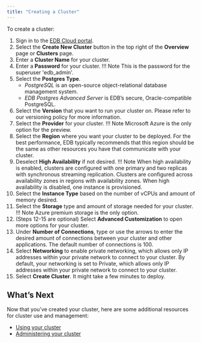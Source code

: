 ```yaml
---
title: "Creating a Cluster"
---
```

To create a cluster:
1. Sign in to the [EDB Cloud portal](https://portal.edbcloud.com).
2. Select the **Create New Cluster** button in the top right of the **Overview** page or **Clusters** page.
3. Enter a **Cluster Name** for your cluster.
4. Enter a **Password** for your cluster.
   !!! Note
       This is the password for the superuser 'edb_admin'.
5. Select the **Postgres Type**.
   - *PostgreSQL* is an open-source object-relational database management system.
   - *EDB Postgres Advanced Server* is EDB’s secure, Oracle-compatible PostgreSQL.
6. Select the **Version** that you want to run your cluster on. Please refer to our versioning policy for more information.
7. Select the **Provider** for your cluster.
   !!! Note
       Microsoft Azure is the only option for the preview.
8. Select the **Region** where you want your cluster to be deployed. For the best performance, EDB typically recommends that this region should be the same as other resources you have that communicate with your cluster.
9. Deselect **High Availability** if not desired.
   !!! Note
       When high availability is enabled, clusters are configured with one primary and two replicas with synchronous streaming replication. Clusters are configured across availability zones in regions with availability zones. When high availability is disabled, one instance is provisioned.
10. Select the **Instance Type** based on the number of vCPUs and amount of memory desired.
11. Select the **Storage** type and amount of storage needed for your cluster.
   !!! Note
       Azure premium storage is the only option.
12. (Steps 12-15 are optional) Select **Advanced Customization** to open more options for your cluster.
13. Under **Number of Connections**, type or use the arrows to enter the desired amount of connections between your cluster and other applications. The default number of connections is 100.
14. Select **Networking** to enable private networking, which allows only IP addresses within your private network to connect to your cluster. By default, your networking is set to Private, which allows only IP addresses within your private network to connect to your cluster.
15. Select **Create Cluster**. It might take a few minutes to deploy.

## What’s Next

Now that you’ve created your cluster, here are some additional resources for cluster use and management:



* [Using your cluster]( )
* [Administering your cluster]( )
